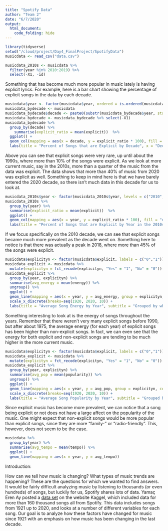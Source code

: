 ```yaml
---
title: "Spotify Data"
author: "Team 2"
date: "6/7/2020"
output: 
  html_document:
    code_folding: hide
---
```


```r
library(tidyverse)
setwd("/cloud/project/Day4_FinalProject/SpotifyData")
musicdata <- read_csv("data.csv")
```


```r
musicdata_2010s <- musicdata %>% 
  filter(year %in% 2010:2019) %>% 
  select(-X1, -id)
```

Something that has become much more popular in music lately is having explicit lyrics. For example, here is a bar chart showing the percentage of explicit songs in the data by each decade. 


```r
musicdata$year <- factor(musicdata$year, ordered = is.ordered(musicdata$year))
musicdata_bydecade <- musicdata
musicdata_bydecade$decade <- paste0(substr(musicdata_bydecade$year, start = 1, stop = 3),0)
musicdata_bydecade <- musicdata_bydecade %>% select(-X1)
musicdata_bydecade %>% 
  group_by(decade) %>% 
    summarise(explicit_ratio = mean(explicit))  %>% 
  ggplot() +
  geom_col(mapping = aes(x = decade, y = explicit_ratio * 100), fill = "darkblue") +
  labs(title = "Percent of Songs that are Explicit by Decade", x = "Decade", y = "Percent of Songs that are Explicit")
```

Above you can see that explicit songs were very rare, up until about the 1990s, where more than 10% of the songs were explicit. As we look at more current music, say in the 2010s, more than a quarter of the music from the data was explicit. The data shows that more than 40% of music from 2020 was explicit as well. Something to keep in mind here is that we have barely entered the 2020 decade, so there isn't much data in this decade for us to look at. 


```r
musicdata_2010s$year <- factor(musicdata_2010s$year, levels = c("2010", "2011", "2012", "2013", "2014", "2015", "2016", "2017", "2018", "2019"))
musicdata_2010s %>% 
  group_by(year) %>% 
  summarise(explicit_ratio = mean(explicit))  %>% 
  ggplot() +
  geom_col(mapping = aes(x = year, y = explicit_ratio * 100), fill = "darkblue") +
  labs(title = "Percent of Songs that are Explicit by Year in the 2010s", x = "Year", y = "Percent of Songs that are Explicit")
```

If we focus specifically on the 2010 decade, we can see that explicit songs became much more prevalent as the decade went on. Something here to notice is that there was actually a peak in 2018, where more than 45% of the songs were explicit. 


<!-- #```{r echo = TRUE, message = FALSE} -->
<!-- #musicdata_2010s %>%  -->
<!-- #  ggplot() + -->
<!-- #  geom_boxplot(mapping = aes(x = explicit, y = loudness, group = explicit)) -->
<!-- #``` -->

<!-- #```{r echo = TRUE, message = FALSE} -->
<!-- #musicdata_2010s %>%  -->
<!-- #  ggplot() + -->
<!-- #  geom_boxplot(mapping = aes(x = explicit, y = popularity, group = explicit)) -->
<!-- #``` -->







```r
musicdata$explicityn <- factor(musicdata$explicit, labels = c("0","1"))
musicdata_explicit <- musicdata %>% 
  mutate(explicityn = fct_recode(explicityn, "Yes" = "1", "No" = "0"))
musicdata_explicit %>% 
  group_by(year, explicityn) %>% 
  summarise(avg_energy = mean(energy)) %>% 
  ungroup() %>% 
  ggplot() +
  geom_line(mapping = aes(x = year, y = avg_energy, group = explicityn, color = explicityn)) +
  scale_x_discrete(breaks=seq(1920, 2020, 10)) +
  labs(title = "Average Song Energy by Year", subtitle = "Grouped by whether the song is explicit or not", x = "Year", y = "Energy", color = "Explicit")
```

Something interesting to look at is the energy of songs throughout the years. Remember that there weren't very many explicit songs before 1990, but after about 1975, the average energy (for each year) of explicit songs has been higher than non-explicit songs. In fact, we can even see that the energy for both explicit and non-explicit songs are tending to be much higher in the more current music. 



```r
musicdata$explicityn <- factor(musicdata$explicit, labels = c("0","1"))
musicdata_explicit <- musicdata %>% 
  mutate(explicityn = fct_recode(explicityn, "Yes" = "1", "No" = "0"))
musicdata_explicit %>% 
  group_by(year, explicityn) %>% 
  summarise(avg_pop = mean(popularity)) %>% 
  ungroup() %>% 
  ggplot() +
  geom_line(mapping = aes(x = year, y = avg_pop, group = explicityn, color = explicityn)) +
  scale_x_discrete(breaks=seq(1920, 2020, 10)) +
  labs(title = "Average Song Popularity by Year", subtitle = "Grouped by whether the song is explicit or not", x = "Year", y = "Popularity", color = "Explicit")
```

Since explicit music has become more prevalent, we can notice that a song being explicit or not does not have a large affect on the popularity of the music. One might expect that non-explicit songs would be more popular than explicit songs, since they are more "family-" or "radio-friendly". This, however, does not seem to be the case. 



<!-- #```{r} -->
<!-- #musicdata_bydecade %>%  -->
<!-- #  ggplot() + -->
<!-- #  geom_point(mapping = aes( x = energy, y = popularity, color = decade ), alpha = 0.1) -->
<!-- #``` -->


<!-- # ```{r echo = TRUE, message = FALSE} -->
<!-- # musicdata_2010s %>%  -->
<!-- #   ggplot() +  -->
<!-- #   geom_smooth( mapping = aes(x = tempo, y = popularity, color = year)) -->
<!-- # ``` -->


```r
musicdata %>% 
  group_by(year) %>% 
  summarise(avg_tempo = mean(tempo)) %>% 
  ggplot() +
  geom_line(mapping = aes(x = year, y = avg_tempo))
```


Introduction:

How can we tell how music is changing? What types of music trends are happening? These are the questions for which we wanted to find answers. It would be fairly difficult analyzing music by listening to thousands (or even hundreds) of songs, but luckily for us, Spotify shares lots of data. Yamaç Eren Ay posted a [data set](https://www.kaggle.com/yamaerenay/spotify-dataset-19212020-160k-tracks) on the website Kaggel, which included data for more than 160 thousand songs all from Spotify. This data includes songs from 1921 up to 2020, and looks at a number of different variables for each song. Our goal is to analyze how these factors have changed for music since 1921 with an emphasis on how music has been changing in the last decade. 
